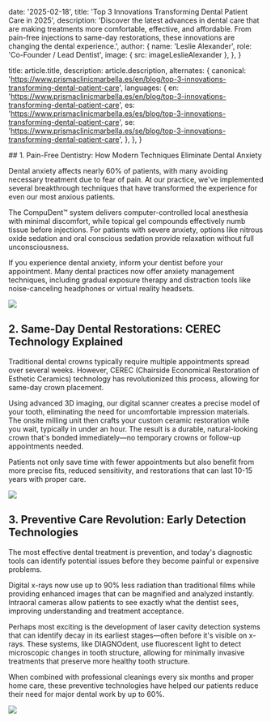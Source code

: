 
  date: '2025-02-18',
  title: 'Top 3 Innovations Transforming Dental Patient Care in 2025',
  description:
    'Discover the latest advances in dental care that are making treatments more comfortable, effective, and affordable. From pain-free injections to same-day restorations, these innovations are changing the dental experience.',
  author: {
    name: 'Leslie Alexander',
    role: 'Co-Founder / Lead Dentist',
    image: { src: imageLeslieAlexander },
  },
}

  title: article.title,
  description: article.description,
  alternates: {
    canonical: 'https://www.prismaclinicmarbella.es/en/blog/top-3-innovations-transforming-dental-patient-care',
    languages: {
      en: 'https://www.prismaclinicmarbella.es/en/blog/top-3-innovations-transforming-dental-patient-care',
      es: 'https://www.prismaclinicmarbella.es/es/blog/top-3-innovations-transforming-dental-patient-care',
      se: 'https://www.prismaclinicmarbella.es/se/blog/top-3-innovations-transforming-dental-patient-care',
    },
  },
}

<div style={{ height: '40px' }} />
## 1. Pain-Free Dentistry: How Modern Techniques Eliminate Dental Anxiety

Dental anxiety affects nearly 60% of patients, with many avoiding necessary treatment due to fear of pain. At our practice, we've implemented several breakthrough techniques that have transformed the experience for even our most anxious patients.

The CompuDent™ system delivers computer-controlled local anesthesia with minimal discomfort, while topical gel compounds effectively numb tissue before injections. For patients with severe anxiety, options like nitrous oxide sedation and oral conscious sedation provide relaxation without full unconsciousness.

<TopTip>
  If you experience dental anxiety, inform your dentist before your appointment. Many dental practices now offer anxiety management techniques, including gradual exposure therapy and distraction tools like noise-canceling headphones or virtual reality headsets.
</TopTip>

![](./dental1.jpg)

## 2. Same-Day Dental Restorations: CEREC Technology Explained

Traditional dental crowns typically require multiple appointments spread over several weeks. However, CEREC (Chairside Economical Restoration of Esthetic Ceramics) technology has revolutionized this process, allowing for same-day crown placement.

Using advanced 3D imaging, our digital scanner creates a precise model of your tooth, eliminating the need for uncomfortable impression materials. The onsite milling unit then crafts your custom ceramic restoration while you wait, typically in under an hour. The result is a durable, natural-looking crown that's bonded immediately—no temporary crowns or follow-up appointments needed.

Patients not only save time with fewer appointments but also benefit from more precise fits, reduced sensitivity, and restorations that can last 10-15 years with proper care.

![](./dental2.jpg)

## 3. Preventive Care Revolution: Early Detection Technologies

The most effective dental treatment is prevention, and today's diagnostic tools can identify potential issues before they become painful or expensive problems.

Digital x-rays now use up to 90% less radiation than traditional films while providing enhanced images that can be magnified and analyzed instantly. Intraoral cameras allow patients to see exactly what the dentist sees, improving understanding and treatment acceptance.

Perhaps most exciting is the development of laser cavity detection systems that can identify decay in its earliest stages—often before it's visible on x-rays. These systems, like DIAGNOdent, use fluorescent light to detect microscopic changes in tooth structure, allowing for minimally invasive treatments that preserve more healthy tooth structure.

When combined with professional cleanings every six months and proper home care, these preventive technologies have helped our patients reduce their need for major dental work by up to 60%.

![](./dental3.jpg)
